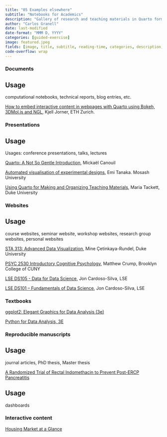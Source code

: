 ```yaml
---
title: "05 Examples elsewhere"
subtitle: "Notebooks for Academics"
description: "Gallery of research and teaching materials in Quarto format"
author: "Carlos Granell"
date: last-modified
date-format: "MMM D, YYYY"
categories: [guided-exercise]
image: featured.jpeg
fields: [image, title, subtitle, reading-time, categories, description, date, abstract]
code-overflow: wrap
---
```



### Documents

::: {.callout-tip}
## Usage

computational notebooks, technical reports, blog entries, etc.

:::


[How to embed interactive content in webpages with Quarto using Bokeh, 3DMol.js and NGL](https://www.valencekjell.com/posts/2022-08-13-interactive/), Kjell Jorner, ETH Zurich.


### Presentations

::: {.callout-tip}
## Usage

Usages: conference presentations, talks, lectures

:::


[Quarto: A Not So Gentle Introduction](https://m.canouil.dev/gentle-intro-to-quarto/#/title-slide), Mickaël Canouil

[Automated visualisation of experimental designs](https://emitanaka.org/slides/AASC2022/#/title-slide), Emi Tanaka. Mosash University

[Using Quarto for Making and Organizing Teaching Materials](https://maria.quarto.pub/using-quarto-for-making-and-organizing-teaching-materials/#/title-slide), Maria Tackett, Duke University

### Websites 

::: {.callout-tip}
## Usage

course websites, seminar website, workshop websites, research group websites, personal websites
:::

[STA 313: Advanced Data Visualization](https://vizdata.org/),  Mine Çetinkaya-Rundel, Duke University

[PSYC 2530 Introductory Cognitive Psychology](https://www.crumplab.com/cognition/), Matthew Crump, Brooklyn College of CUNY

[LSE DS105 - Data for Data Science](https://lse-dsi.github.io/DS105/), Jon Cardoso-Silva, LSE

[LSE DS101 -- Fundamentals of Data Science](https://lse-dsi.github.io/DS101/), Jon Cardoso-Silva, LSE

### Textbooks

[ggplot2: Elegant Graphics for Data Analysis (3e)](https://ggplot2-book.org/)

[Python for Data Analysis, 3E](https://wesmckinney.com/book/)

### Reproducible manuscripts

::: {.callout-tip}
## Usage

journal articles, PhD thesis, Master thesis
:::

[A Randomized Trial of Rectal Indomethacin to Prevent Post-ERCP Pancreatitis](https://mine-cetinkaya-rundel.github.io/indo-rct/)


::: {.callout-tip}
## Usage

dashboards
:::


### Interactive content

[Housing Market at a Glance](https://ivelasq.github.io/mortgage-dashboard/#)

